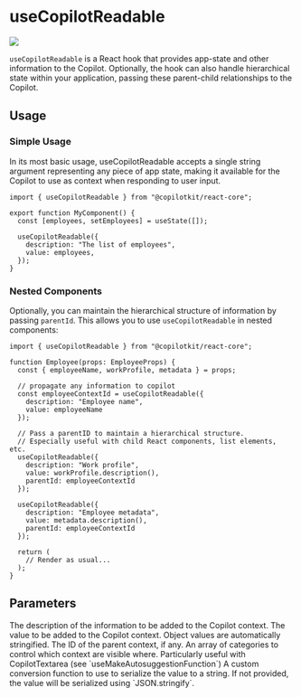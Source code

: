 
# useCopilotReadable

<img referrerPolicy="no-referrer-when-downgrade" src="https://static.scarf.sh/a.png?x-pxid=a9b290bb-38f9-4518-ac3b-8f54fdbf43be" />

`useCopilotReadable` is a React hook that provides app-state and other information
to the Copilot. Optionally, the hook can also handle hierarchical state within your
application, passing these parent-child relationships to the Copilot.

## Usage

### Simple Usage

In its most basic usage, useCopilotReadable accepts a single string argument
representing any piece of app state, making it available for the Copilot to use
as context when responding to user input.

```tsx
import { useCopilotReadable } from "@copilotkit/react-core";

export function MyComponent() {
  const [employees, setEmployees] = useState([]);

  useCopilotReadable({
    description: "The list of employees",
    value: employees,
  });
}
```

### Nested Components

Optionally, you can maintain the hierarchical structure of information by passing
`parentId`. This allows you to use `useCopilotReadable` in nested components:

```tsx /employeeContextId/1 {17,23}
import { useCopilotReadable } from "@copilotkit/react-core";
 
function Employee(props: EmployeeProps) {
  const { employeeName, workProfile, metadata } = props;
 
  // propagate any information to copilot
  const employeeContextId = useCopilotReadable({
    description: "Employee name",
    value: employeeName
  });
 
  // Pass a parentID to maintain a hierarchical structure.
  // Especially useful with child React components, list elements, etc.
  useCopilotReadable({
    description: "Work profile",
    value: workProfile.description(),
    parentId: employeeContextId
  });

  useCopilotReadable({
    description: "Employee metadata",
    value: metadata.description(),
    parentId: employeeContextId
  });
 
  return (
    // Render as usual...
  );
}
```

## Parameters

<PropertyReference name="description" type="string" required>
The description of the information to be added to the Copilot context.
</PropertyReference>

<PropertyReference name="value" type="any" required>
The value to be added to the Copilot context. Object values are automatically stringified.
</PropertyReference>

<PropertyReference name="parentId" type="string" >
The ID of the parent context, if any.
</PropertyReference>

<PropertyReference name="categories" type="string[]" >
An array of categories to control which context are visible where. Particularly useful
  with CopilotTextarea (see `useMakeAutosuggestionFunction`)
</PropertyReference>

<PropertyReference name="convert" type="(description: string, value: any) => string" >
A custom conversion function to use to serialize the value to a string. If not provided, the value
  will be serialized using `JSON.stringify`.
</PropertyReference>

